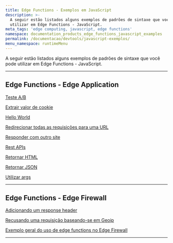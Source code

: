 ```yaml
---
title: Edge Functions - Exemplos em JavaScript
description: >-
  A seguir estão listados alguns exemplos de padrões de sintaxe que você pode
  utilizar em Edge Functions - JavaScript.
meta_tags: 'edge computing, javascript, edge functions'
namespace: documentation_products_edge_functions_javascript_examples
permalink: /documentacao/devtools/javascript-exemplos/
menu_namespace: runtimeMenu
---
```


A seguir estão listados alguns exemplos de padrões de sintaxe que você pode utilizar em Edge Functions - JavaScript.

---

## Edge Functions - Edge Application

[Teste A/B](/pt-br/documentacao/produtos/applications/functions/javascript-examples/ab-testing/)

[Extrair valor de cookie](/pt-br/documentacao/produtos/applications/functions/javascript-examples/cookie-value/)

[Hello World](/pt-br/documentacao/produtos/applications/functions/javascript-examples/hello-world/)

[Redirecionar todas as requisições para uma URL](/pt-br/documentacao/produtos/applications/functions/javascript-examples/redirect-requests/)

[Responder com outro site](/pt-br/documentacao/produtos/applications/functions/javascript-examples/respond-site/)

[Rest APIs](/pt-br/documentacao/produtos/applications/functions/javascript-examples/rest-apis/)

[Retornar HTML](/pt-br/documentacao/produtos/applications/functions/javascript-examples/return-html/)

[Retornar JSON](/pt-br/documentacao/produtos/applications/functions/javascript-examples/return-json/)

[Utilizar args](/pt-br/documentacao/produtos/applications/functions/javascript-examples/utilizar-args/)

---

## Edge Functions - Edge Firewall

[Adicionando um response header](/pt-br/documentacao/produtos/applications/functions/javascript-examples/adding-response-header/)

[Recusando uma requisição baseando-se em Geoip](/pt-br/documentacao/produtos/applications/functions/javascript-examples/deny-request/)

[Exemplo geral do uso de edge functions no Edge Firewall](/pt-br/documentacao/produtos/applications/functions/javascript-examples/general-firewall-example/)





---

